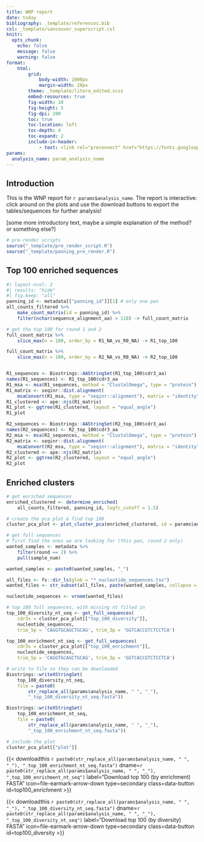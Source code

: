```yaml
---
title: WNP report
date: today
bibliography: _template/references.bib
csl: _template/vancouver_superscript.csl
knitr:
  opts_chunk:
    echo: false
    message: false
    warning: false
format:
    html:
        grid:
            body-width: 1000px
            margin-width: 20px
        theme: _template/litera_edited.scss
        embed-resources: true
        fig-width: 10
        fig-height: 5
        fig-dpi: 200
        toc: true
        toc-location: left
        toc-depth: 4
        toc-expand: 2
        include-in-header:
            - text: <link rel="preconnect" href="https://fonts.googleapis.com"> <link rel="preconnect" href="https://fonts.gstatic.com" crossorigin> <link href="https://fonts.googleapis.com/css2?family=Atkinson+Hyperlegible:ital,wght@0,700;1,700&family=Poppins:ital,wght@0,400;0,600;1,400;1,600&display=swap" rel="stylesheet">
params:
  analysis_name: param_analysis_name
---
```

## Introduction
This is the WNP report for `r params$analysis_name`. The report is interactive: click around on the plots and use the download buttons to export the tables/sequences for further analysis!

[some more introductory text, maybe a simple explanation of the method? or something else?]

```r
# pre-render scripts
source("_template/pre_render_script.R")
source("_template/panning_pre_render.R")
```


## Top 100 enriched sequences
```r
#| layout-ncol: 2
#| results: "hide"
#| fig.keep: "all"
panning_id <- metadata[["panning_id"]][1] # only one pan
all_counts_filtered %>%
    make_count_matrix(id = panning_id) %>%
    filter(nchar(sequence_alignment_aa) > 110) -> full_count_matrix

# get the top 100 for round 1 and 2
full_count_matrix %>%
    slice_max(n = 100, order_by = R1_NA_vs_R0_NA) -> R1_top_100

full_count_matrix %>%
    slice_max(n = 100, order_by = R2_NA_vs_R0_NA) -> R2_top_100


R1_sequences <- Biostrings::AAStringSet(R1_top_100$cdr3_aa)
names(R1_sequences) <- R1_top_100$cdr3_aa
R1_msa <- msa(R1_sequences, method = "ClustalOmega", type = "protein")
R1_matrix <- seqinr::dist.alignment(
    msaConvert(R1_msa, type = "seqinr::alignment"), matrix = "identity")
R1_clustered <- ape::njs(R1_matrix)
R1_plot <- ggtree(R1_clustered, layout = "equal_angle")
R1_plot

R2_sequences <- Biostrings::AAStringSet(R2_top_100$cdr3_aa)
names(R2_sequences) <- R2_top_100$cdr3_aa
R2_msa <- msa(R2_sequences, method = "ClustalOmega", type = "protein")
R2_matrix <- seqinr::dist.alignment(
    msaConvert(R2_msa, type = "seqinr::alignment"), matrix = "identity")
R2_clustered <- ape::njs(R2_matrix)
R2_plot <- ggtree(R2_clustered, layout = "equal_angle")
R2_plot
```

## Enriched clusters
```r
# get enriched sequences
enriched_clustered <- determine_enriched(
    all_counts_filtered, panning_id, logfc_cutoff = 1.5)

# create the pca plot & find top 100
cluster_pca_plot <- plot_cluster_pca(enriched_clustered, id = params$analysis_name)

# get full sequences
# first find the ones we are looking for (this pan, round 2 only)
wanted_samples <- metadata %>%
    filter(round == 2) %>%
    pull(sample_num)

wanted_samples <- paste0(wanted_samples, "_")

all_files <- fs::dir_ls(glob = "*_nucleotide_sequences.tsv")
wanted_files <- str_subset(all_files, paste(wanted_samples, collapse = "|"))

nucleotide_sequences <- vroom(wanted_files)

# top 100 full sequences, with missing nt filled in
top_100_diversity_nt_seq <- get_full_sequences(
    cdr3s = cluster_pca_plot[["top_100_diversity"]],
    nucleotide_sequences,
    trim_5p = 'CAGGTGCAGCTGCAG', trim_3p = 'GGTCACCGTCTCCTCA')

top_100_enrichment_nt_seq <- get_full_sequences(
    cdr3s = cluster_pca_plot[["top_100_enrichment"]],
    nucleotide_sequences,
    trim_5p = 'CAGGTGCAGCTGCAG', trim_3p = 'GGTCACCGTCTCCTCA')

# write to file so they can be downloaded
Biostrings::writeXStringSet(
    top_100_diversity_nt_seq,
    file = paste0(
        str_replace_all(params$analysis_name, " ", "_"),
        "_top_100_diversity_nt_seq.fasta"))

Biostrings::writeXStringSet(
    top_100_enrichment_nt_seq,
    file = paste0(
        str_replace_all(params$analysis_name, " ", "_"),
        "_top_100_enrichment_nt_seq.fasta"))

# include the plot
cluster_pca_plot[["plot"]]
```

{{< downloadthis `r paste0(str_replace_all(params$analysis_name, " ", "_"), "_top_100_enrichment_nt_seq.fasta")` dname=`r paste0(str_replace_all(params$analysis_name, " ", "_"), "_top_100_enrichment_nt_seq")` label="Download top 100 (by enrichment) FASTA" icon=file-earmark-arrow-down type=secondary class=data-button id=top100_enrichment >}}

{{< downloadthis `r paste0(str_replace_all(params$analysis_name, " ", "_"), "_top_100_diversity_nt_seq.fasta")` dname=`r paste0(str_replace_all(params$analysis_name, " ", "_"), "_top_100_diversity_nt_seq")` label="Download top 100 (by diversity) FASTA" icon=file-earmark-arrow-down type=secondary class=data-button id=top100_diversity >}}

